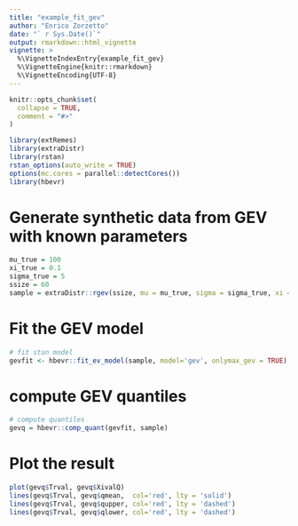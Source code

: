 ```yaml
---
title: "example_fit_gev"
author: "Enrico Zorzetto"
date: "` r Sys.Date()`"
output: rmarkdown::html_vignette
vignette: >
  %\VignetteIndexEntry{example_fit_gev}
  %\VignetteEngine{knitr::rmarkdown}
  %\VignetteEncoding{UTF-8}
---
```


```r
knitr::opts_chunk$set(
  collapse = TRUE,
  comment = "#>"
)
```

```r
library(extRemes)
library(extraDistr)
library(rstan)
rstan_options(auto_write = TRUE)
options(mc.cores = parallel::detectCores())
library(hbevr)
```

# Generate synthetic data from GEV with known parameters
```r
mu_true = 100
xi_true = 0.1
sigma_true = 5
ssize = 60
sample = extraDistr::rgev(ssize, mu = mu_true, sigma = sigma_true, xi = xi_true)
```

# Fit the GEV model
```r
# fit stan model
gevfit <- hbevr::fit_ev_model(sample, model='gev', onlymax_gev = TRUE)
```

# compute GEV quantiles
```r
# compute quantiles
gevq = hbevr::comp_quant(gevfit, sample)
```

# Plot the result
```r
plot(gevq$Trval, gevq$XivalQ)
lines(gevq$Trval, gevq$qmean,  col='red', lty = 'solid')
lines(gevq$Trval, gevq$qupper, col='red', lty = 'dashed')
lines(gevq$Trval, gevq$qlower, col='red', lty = 'dashed')

```







